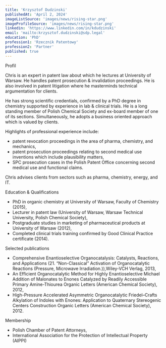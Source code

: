 ```yaml
---
title: 'Krzysztof Dudzinski'
publishedAt: 'April 2, 2024'
imageListSource: 'images/news/rising-star.png'
imageProfileSource: 'images/news/rising-star.png'
linkedin: 'https://www.linkedin.com/in/kdudzinski'
email: 'mailto:krzysztof.dudzinski@sdp.legal'
education: 'PhD'
profession1: 'Rzecznik Patentowy'
profession2: 'Partner'
published: true
---
```


<ProfileSection type="profile">Profil</ProfileSection>

Chris is an expert in patent law about which he lectures at University of Warsaw. He handles patent prosecution & invalidation proceedings. He is also involved in patent litigation where he masterminds technical argumentation for clients.

He has strong scientific credentials, confirmed by a PhD degree in chemistry supported by experience in lab & clinical trials. He is a long standing member of Polish Chemical Society and ex-board member of one of its sections. Simultaneously, he adopts a business oriented approach which is valued by clients.

Highlights of professional experience include:

- patent revocation proceedings in the area of pharma, chemistry, and mechanics,
- patent prosecution proceedings relating to second medical use inventions which include plausibility matters,
- SPC prosecution cases in the Polish Patent Office concerning second medical use and functional claims.

Chris advises clients from sectors such as pharma, chemistry, energy, and IT.

<ProfileSection type="education">Education & Qualifications</ProfileSection>

- PhD in organic chemistry at University of Warsaw, Faculty of Chemistry (2015),
- Lecturer in patent law (University of Warsaw, Warsaw Technical University, Polish Chemical Society),
- Postgraduate studies in marketing of pharmaceutical products at University of Warsaw (2012),
- Completed clinical trials training confirmed by Good Clinical Practice certificate (2014).

<ProfileSection type="publication">Selected publications</ProfileSection>

- Comprehensive Enantioselective Organocatalysis: Catalysts, Reactions, and Applications (21. “Non-Classical” Activation of Organocatalytic Reactions (Pressure, Microwave Irradiation.)),Wiley-VCH Verlag, 2013,
- An Efficient Organocatalytic Method for Highly Enantioselective Michael Addition of Malonates to Enones Catalyzed by Readily Accessible Primary Amine-Thiourea Organic Letters (American Chemical Society), 2012,
- High-Pressure Accelerated Asymmetric Organocatalytic Friedel–Crafts Alkylation of Indoles with Enones: Application to Quaternary Stereogenic Centers Construction Organic Letters (American Chemical Society), 2012.

<ProfileSection type="publication">Membership</ProfileSection>

- Polish Chamber of Patent Attorneys,
- International Association for the Protection of Intellectual Property (AIPPI)